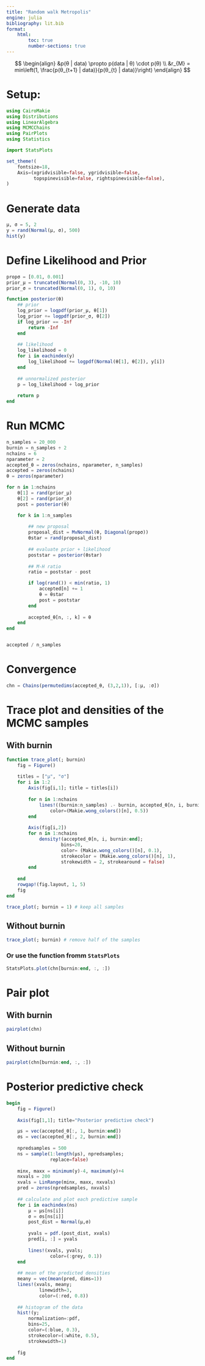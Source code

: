 ```yaml
---
title: "Random walk Metropolis"
engine: julia
bibliography: lit.bib
format:
    html:
        toc: true
        number-sections: true
---
```


$$ 
 \begin{align}
         &p(θ | data) \propto p(data | θ) \cdot p(θ) \\
         &r_{M} = min\left(1,  \frac{p(θ_{t+1} | data)}{p(θ_{t} | data)}\right)     
\end{align} 
$$

# Setup:  

```julia
using CairoMakie
using Distributions
using LinearAlgebra
using MCMCChains
using PairPlots
using Statistics

import StatsPlots

set_theme!(
    fontsize=18,
    Axis=(xgridvisible=false, ygridvisible=false,
          topspinevisible=false, rightspinevisible=false),
)
```

# Generate data

```julia
μ, σ = 5, 2
y = rand(Normal(μ, σ), 500)
hist(y)
```


# Define Likelihood and Prior

```julia
propσ = [0.01, 0.001]
prior_μ = truncated(Normal(0, 3), -10, 10)
prior_σ = truncated(Normal(0, 1), 0, 10)

function posterior(θ)
    ## prior 
    log_prior = logpdf(prior_μ, θ[1])
    log_prior += logpdf(prior_σ, θ[2])
    if log_prior == -Inf
        return -Inf
    end
        
    ## likelihood
    log_likelihood = 0
    for i in eachindex(y)
        log_likelihood += logpdf(Normal(θ[1], θ[2]), y[i])
    end
    
    ## unnormalized posterior
    p = log_likelihood + log_prior
    
    return p 
end
```

# Run MCMC

```julia
n_samples = 20_000
burnin = n_samples ÷ 2
nchains = 6
nparameter = 2
accepted_θ = zeros(nchains, nparameter, n_samples)
accepted = zeros(nchains)
θ = zeros(nparameter)

for n in 1:nchains
    θ[1] = rand(prior_μ)
    θ[2] = rand(prior_σ)
    post = posterior(θ)

    for k in 1:n_samples
        
        ## new proposal
        proposal_dist = MvNormal(θ, Diagonal(propσ))
        θstar = rand(proposal_dist) 
        
        ## evaluate prior + likelihood
        poststar = posterior(θstar)
        
        ## M-H ratio
        ratio = poststar - post

        if log(rand()) < min(ratio, 1)
            accepted[n] += 1
            θ = θstar
            post = poststar
        end
        
        accepted_θ[n, :, k] = θ
    end
end


accepted / n_samples

```


# Convergence

```julia
chn = Chains(permutedims(accepted_θ, (3,2,1)), [:μ, :σ])
```

# Trace plot and densities of the MCMC samples


## With burnin
```julia
function trace_plot(; burnin)
    fig = Figure()
    
    titles = ["μ", "σ"]
    for i in 1:2
        Axis(fig[i,1]; title = titles[i])
        
        for n in 1:nchains
            lines!((burnin:n_samples) .- burnin, accepted_θ[n, i, burnin:end];
                color=(Makie.wong_colors()[n], 0.5))
        end
        
        Axis(fig[i,2])
        for n in 1:nchains
            density!(accepted_θ[n, i, burnin:end];
                    bins=20, 
                    color= (Makie.wong_colors()[n], 0.1),
                    strokecolor = (Makie.wong_colors()[n], 1),
                    strokewidth = 2, strokearound = false)
        end
    
    end
    rowgap!(fig.layout, 1, 5)
    fig
end

trace_plot(; burnin = 1) # keep all samples
```


## Without burnin
```julia
trace_plot(; burnin) # remove half of the samples

```

### Or use the function fromm `StatsPlots`

```julia
StatsPlots.plot(chn[burnin:end, :, :])
```

# Pair plot

## With burnin
```julia
pairplot(chn)
```

## Without burnin

```julia
pairplot(chn[burnin:end, :, :])
```

# Posterior predictive check   

```julia
begin
    fig = Figure()
    
    Axis(fig[1,1]; title="Posterior predictive check")

    μs = vec(accepted_θ[:, 1, burnin:end])
    σs = vec(accepted_θ[:, 2, burnin:end])
    
    npredsamples = 500
    ns = sample(1:length(μs), npredsamples;
                replace=false) 
    
    minx, maxx = minimum(y)-4, maximum(y)+4
    nxvals = 200
    xvals = LinRange(minx, maxx, nxvals)
    pred = zeros(npredsamples, nxvals)
    
    ## calculate and plot each predictive sample
    for i in eachindex(ns)
        μ = μs[ns[i]]
        σ = σs[ns[i]]
        post_dist = Normal(μ,σ)
        
        yvals = pdf.(post_dist, xvals)
        pred[i, :] = yvals
        
        lines!(xvals, yvals;
                color=(:grey, 0.1))
    end
    
    ## mean of the predicted densities
    meany = vec(mean(pred, dims=1))
    lines!(xvals, meany;
            linewidth=3,
            color=(:red, 0.8))
    
    ## histogram of the data
    hist!(y; 
        normalization=:pdf,
        bins=25,
        color=(:blue, 0.3),
        strokecolor=(:white, 0.5),
        strokewidth=1)
    
    fig
end
```
